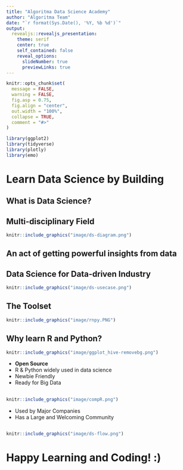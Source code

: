 ```yaml
---
title: "Algoritma Data Science Academy"
author: "Algoritma Team"
date: "`r format(Sys.Date(), '%Y, %b %d')`"
output: 
  revealjs::revealjs_presentation:
    theme: serif
    center: true
    self_contained: false
    reveal_options:
      slideNumber: true
      previewLinks: true
---
```


```r
knitr::opts_chunk$set(
  message = FALSE,
  warning = FALSE,
  fig.asp = 0.75,
  fig.align = "center",
  out.width = "100%",
  collapse = TRUE,
  comment = "#>"
)

library(ggplot2)
library(tidyverse)
library(plotly)
library(emo)
```

# Learn Data Science by Building

## **What is Data Science?**

## **Multi-disciplinary Field**

```r
knitr::include_graphics("image/ds-diagram.png")
```


## An act of getting **powerful insights** from data

## **Data Science for Data-driven Industry**

<style>
.reveal section img { background:none; border:none; box-shadow:none; }
</style>

```r
knitr::include_graphics("image/ds-usecase.png")
```

## **The Toolset**

```r
knitr::include_graphics("image/rnpy.PNG")
```


## Why learn R and Python?

```r
knitr::include_graphics("image/ggplot_hive-removebg.png")
```


* **Open Source**
* R & Python widely used in data science 
* Newbie Friendly
* Ready for Big Data

##

```r
knitr::include_graphics("image/compR.png")
```



* Used by Major Companies
* Has a Large and Welcoming Community

## 

```r
knitr::include_graphics("image/ds-flow.png")
```


# Happy Learning and Coding! :)
